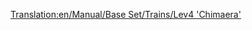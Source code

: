 [[Translation:en/Manual/Base Set/Trains/Lev4 'Chimaera']]
{{en/Manual/Base Set/Trains/Trains|Cost=£111,328 ($222,656)
|Speed=643 kph (402 mph)
|Weight=300 t
|Power=20,000 hp (14,914 kW)
|Annual=£3,584 ($7,168)
|Designed=2038
|Lifespan=20
|Capacity=N/A
|Description=No description has been written for this train yet. If you know something about this train, feel free to edit this page and add it!
|Real-life=No Real-Life Equivalent has been found for this train. Perhaps in a few years, when MagLev has become a real technology, you could fill in a Fourth-Generation MagLev engine here.
}}